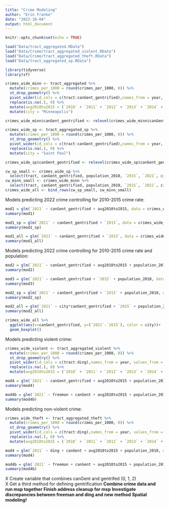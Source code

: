 ```yaml
---
title: "Crime Modeling"
author: "Erin Franke"
date: "2022-10-04"
output: html_document
---
```


```r
knitr::opts_chunk$set(echo = TRUE)
```

```r
load("Data/tract_aggregated.RData")
load("Data/Crime/tract_aggregated_violent.RData")
load("Data/Crime/tract_aggregated_theft.RData")
load("Data/tract_aggregated_sp.RData")

library(tidyverse)
library(sf)

crimes_wide_minn <- tract_aggregated %>%
  mutate(crimes_per_1000 = round(crimes_per_1000, 0)) %>%
  st_drop_geometry() %>%
  pivot_wider(id_cols = c(tract:canGent_gentrified),names_from = year, values_from = crimes_per_1000) %>%
  replace(is.na(.), 0) %>%
  mutate(avg2010to2015 = (`2010` + `2011` + `2012` + `2013` + `2014` + `2015`)/6) %>%
  mutate(city = "Minneapolis")

crimes_wide_minn$canGent_gentrified <- relevel(crimes_wide_minn$canGent_gentrified, ref = "1")

crimes_wide_sp <- tract_aggregated_sp %>%
  mutate(crimes_per_1000 = round(crimes_per_1000, 0)) %>%
  st_drop_geometry() %>%
  pivot_wider(id_cols = c(tract:canGent_gentrified),names_from = year, values_from = crimes_per_1000) %>%
  replace(is.na(.), 0) %>%
  mutate(city = "Saint Paul")

crimes_wide_sp$canGent_gentrified <- relevel(crimes_wide_sp$canGent_gentrified, ref = "1")
```

```r
cw_sp_small <- crimes_wide_sp %>%
  select(tract, canGent_gentrified, population_2010, `2015`, `2021`, city)
cw_minn_small <- crimes_wide_minn %>%
  select(tract, canGent_gentrified, population_2010, `2015`, `2021`, city)
crimes_wide_all <- bind_rows(cw_sp_small, cw_minn_small)
```


Models predicting 2022 crime controlling for 2010-2015 crime rate:

```r
mod1 = glm(`2021` ~ canGent_gentrified + avg2010to2015, data = crimes_wide_minn, family = "poisson")
summary(mod1)

mod1_sp = glm(`2021` ~ canGent_gentrified + `2015`, data = crimes_wide_sp, family = "poisson")
summary(mod1_sp)

mod1_all = glm(`2021` ~ canGent_gentrified + `2015`, data = crimes_wide_all, family = "poisson")
summary(mod1_all)
```

Models predicting 2022 crime controlling for 2010-2015 crime rate and population:

```r
mod2 = glm(`2021` ~ canGent_gentrified + avg2010to2015 + population_2010, data = crimes_wide_minn, family = "poisson")
summary(mod2)

mod3 = glm(`2021` ~ canGent_gentrified + `2015` + population_2010, data = crimes_wide_minn, family = "poisson")
summary(mod3)

mod2_sp = glm(`2021` ~ canGent_gentrified + `2015` + population_2010, data = crimes_wide_sp, family = "poisson")
summary(mod2_sp)

mod2_all = glm(`2021` ~ city*canGent_gentrified + `2015` + population_2010, data = crimes_wide_all, family = "poisson")
summary(mod2_all)
```

```r
crimes_wide_all %>%
  ggplot(aes(x=canGent_gentrified, y=(`2021`-`2015`), color = city))+
  geom_boxplot()
```


Models predicting violent crime:

```r
crimes_wide_violent <- tract_aggregated_violent %>%
  mutate(crimes_per_1000 = round(crimes_per_1000, 0)) %>%
  st_drop_geometry() %>%
  pivot_wider(id_cols = c(tract:ding),names_from = year, values_from = crimes_per_1000) %>%
  replace(is.na(.), 0) %>%
  mutate(avg2010to2015 = (`2010` + `2011` + `2012` + `2013` + `2014` + `2015`)/6)

mod4 = glm(`2021` ~ canGent_gentrified + avg2010to2015 + population_2010, data = crimes_wide_violent, family = "poisson")
summary(mod4)

mod4b = glm(`2021` ~ freeman + canGent + avg2010to2015 + population_2010, data = crimes_wide, family = "poisson")
summary(mod4b)
```


Models predicting non-violent crime:

```r
crimes_wide_theft <- tract_aggregated_theft %>%
  mutate(crimes_per_1000 = round(crimes_per_1000, 0)) %>%
  st_drop_geometry() %>%
  pivot_wider(id_cols = c(tract:ding),names_from = year, values_from = crimes_per_1000) %>%
  replace(is.na(.), 0) %>%
  mutate(avg2010to2015 = (`2010` + `2011` + `2012` + `2013` + `2014` + `2015`)/6)

mod4 = glm(`2021` ~ ding + canGent + avg2010to2015 + population_2010, data = crimes_wide_theft, family = "poisson")
summary(mod4)

mod4b = glm(`2021` ~ freeman + canGent + avg2010to2015 + population_2010, data = crimes_wide_theft, family = "poisson")
summary(mod4b)
```

X Create variable that combines canGent and gentrifed (0, 1, 2) \
X Get a third method for defining gentrification
**Combine crime data and run msp together**
**Finish address cleanup for msp** 
**Investigate discrepancies between freeman and ding and new method** 
**Spatial modeling!** 
